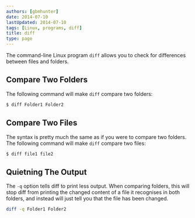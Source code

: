 ```yaml
---
authors: [gbmhunter]
date: 2014-07-10
lastUpdated: 2014-07-10
tags: [Linux, programs, diff]
title: diff
type: page
---
```


The command-line Linux program `diff` allows you to check for differences between files and folders.

## Compare Two Folders

The following command will make `diff` compare two folders:

```sh  
$ diff Folder1 Folder2
```  

## Compare Two Files

The syntax is pretty much the same as if you were to compare two folders. The following command will make `diff` compare two files:

```sh   
$ diff file1 file2
```  

## Quietning The Output

The `-q` option tells diff to print less output. When comparing folders, this will stop diff from printing the changed content of a file it recognises in both folders, and instead will just tell you that the file has been changed.

```sh    
diff -q Folder1 Folder2
```
